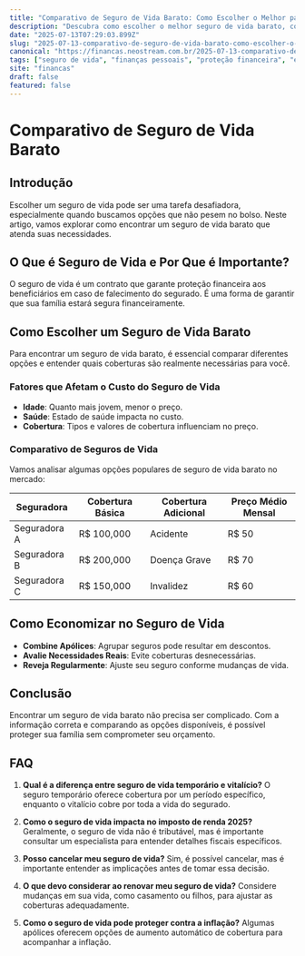 ```yaml
---
title: "Comparativo de Seguro de Vida Barato: Como Escolher o Melhor para Você"
description: "Descubra como escolher o melhor seguro de vida barato, comparando opções e entendendo como proteger sua família sem comprometer seu orçamento."
date: "2025-07-13T07:29:03.899Z"
slug: "2025-07-13-comparativo-de-seguro-de-vida-barato-como-escolher-o-melhor-para-voce"
canonical: "https://financas.neostream.com.br/2025-07-13-comparativo-de-seguro-de-vida-barato-como-escolher-o-melhor-para-voce"
tags: ["seguro de vida", "finanças pessoais", "proteção financeira", "economia", "planejamento financeiro"]
site: "financas"
draft: false
featured: false
---
```


# Comparativo de Seguro de Vida Barato

## Introdução
Escolher um seguro de vida pode ser uma tarefa desafiadora, especialmente quando buscamos opções que não pesem no bolso. Neste artigo, vamos explorar como encontrar um seguro de vida barato que atenda suas necessidades.

## O Que é Seguro de Vida e Por Que é Importante?
O seguro de vida é um contrato que garante proteção financeira aos beneficiários em caso de falecimento do segurado. É uma forma de garantir que sua família estará segura financeiramente.

## Como Escolher um Seguro de Vida Barato
Para encontrar um seguro de vida barato, é essencial comparar diferentes opções e entender quais coberturas são realmente necessárias para você.

### Fatores que Afetam o Custo do Seguro de Vida
- **Idade**: Quanto mais jovem, menor o preço.
- **Saúde**: Estado de saúde impacta no custo.
- **Cobertura**: Tipos e valores de cobertura influenciam no preço.

### Comparativo de Seguros de Vida
Vamos analisar algumas opções populares de seguro de vida barato no mercado:

| Seguradora | Cobertura Básica | Cobertura Adicional | Preço Médio Mensal |
|------------|------------------|---------------------|--------------------|
| Seguradora A | R$ 100,000 | Acidente | R$ 50 |
| Seguradora B | R$ 200,000 | Doença Grave | R$ 70 |
| Seguradora C | R$ 150,000 | Invalidez | R$ 60 |

## Como Economizar no Seguro de Vida
- **Combine Apólices**: Agrupar seguros pode resultar em descontos.
- **Avalie Necessidades Reais**: Evite coberturas desnecessárias.
- **Reveja Regularmente**: Ajuste seu seguro conforme mudanças de vida.

## Conclusão
Encontrar um seguro de vida barato não precisa ser complicado. Com a informação correta e comparando as opções disponíveis, é possível proteger sua família sem comprometer seu orçamento.

## FAQ
1. **Qual é a diferença entre seguro de vida temporário e vitalício?**
   O seguro temporário oferece cobertura por um período específico, enquanto o vitalício cobre por toda a vida do segurado.

2. **Como o seguro de vida impacta no imposto de renda 2025?**
   Geralmente, o seguro de vida não é tributável, mas é importante consultar um especialista para entender detalhes fiscais específicos.

3. **Posso cancelar meu seguro de vida?**
   Sim, é possível cancelar, mas é importante entender as implicações antes de tomar essa decisão.

4. **O que devo considerar ao renovar meu seguro de vida?**
   Considere mudanças em sua vida, como casamento ou filhos, para ajustar as coberturas adequadamente.

5. **Como o seguro de vida pode proteger contra a inflação?**
   Algumas apólices oferecem opções de aumento automático de cobertura para acompanhar a inflação.
